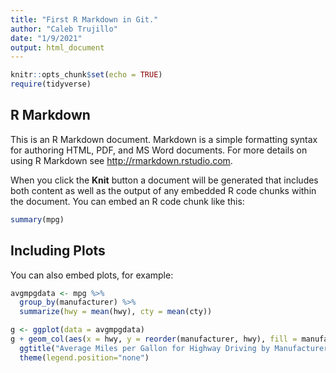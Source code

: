 ```yaml
---
title: "First R Markdown in Git."
author: "Caleb Trujillo"
date: "1/9/2021"
output: html_document
---
```


```r
knitr::opts_chunk$set(echo = TRUE)
require(tidyverse)
```

## R Markdown

This is an R Markdown document. Markdown is a simple formatting syntax for authoring HTML, PDF, and MS Word documents. For more details on using R Markdown see <http://rmarkdown.rstudio.com>.

When you click the **Knit** button a document will be generated that includes both content as well as the output of any embedded R code chunks within the document. You can embed an R code chunk like this:

```r
summary(mpg)
```

## Including Plots

You can also embed plots, for example:

```r
avgmpgdata <- mpg %>% 
  group_by(manufacturer) %>% 
  summarize(hwy = mean(hwy), cty = mean(cty))

g <- ggplot(data = avgmpgdata)
g + geom_col(aes(x = hwy, y = reorder(manufacturer, hwy), fill = manufacturer)) +
  ggtitle("Average Miles per Gallon for Highway Driving by Manufacturer", subtitle = "Data on vehicles from 1999 to 2008 for 38 popular models of cars") +
  theme(legend.position="none") 
```
